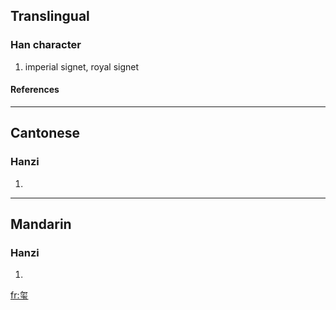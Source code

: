 {{see|璽}}

==Translingual==
===Han character===
{{Han char|rn=96|rad=玉|as=05|sn=10|four=|canj=弓火一土戈 (NFMGI)}}
# imperial signet, royal signet
====References====
{{Han ref|kx=0729.040|dkj=20935|hdz=21109.090|uh=73BA|ud=29626}}

----
==Cantonese==
===Hanzi===
{{yue-hanzi|jyut=|y=saai2}}
# {{defn|Cantonese}}

----
==Mandarin==
===Hanzi===
{{cmn-hanzi|tra=璽|pin=[[xǐ]] ([[xi3]])|wg=hsi<sup>3</sup>}}
# {{defn|Mandarin}}

[[fr:玺]]